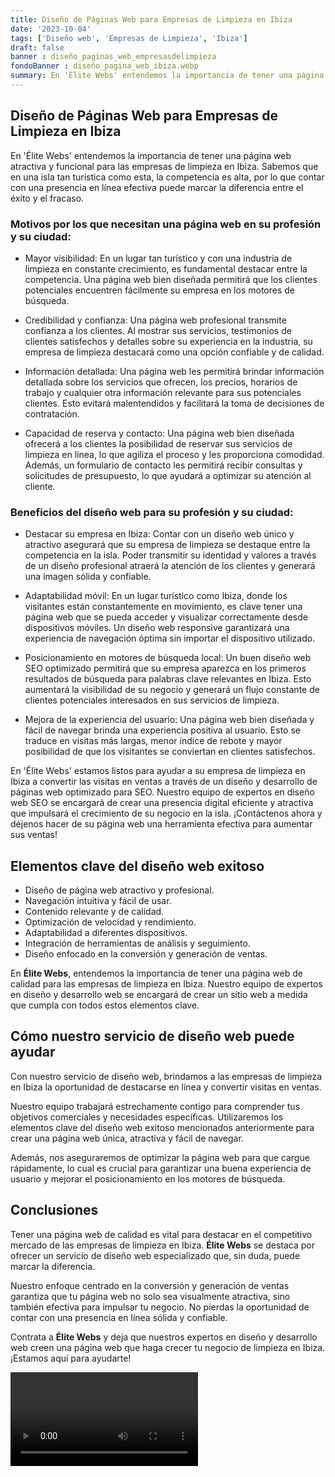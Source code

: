 ```yaml
---
title: Diseño de Páginas Web para Empresas de Limpieza en Ibiza
date: '2023-10-04'
tags: ['Diseño web', 'Empresas de Limpieza', 'Ibiza']
draft: false
banner : diseño_paginas_web_empresasdelimpieza
fondoBanner : diseño_pagina_web_ibiza.webp
summary: En 'Élite Webs' entendemos la importancia de tener una página web atractiva y funcional para las empresas de limpieza en Ibiza. Sabemos que en una isla tan turística como esta, la competencia es alta, por lo que contar con una presencia en línea efectiva puede marcar la diferencia entre el éxito y el fracaso.
---
```


## Diseño de Páginas Web para Empresas de Limpieza en Ibiza

En 'Élite Webs' entendemos la importancia de tener una página web atractiva y funcional para las empresas de limpieza en Ibiza. Sabemos que en una isla tan turística como esta, la competencia es alta, por lo que contar con una presencia en línea efectiva puede marcar la diferencia entre el éxito y el fracaso.

### Motivos por los que necesitan una página web en su profesión y su ciudad:

- Mayor visibilidad: En un lugar tan turístico y con una industria de limpieza en constante crecimiento, es fundamental destacar entre la competencia. Una página web bien diseñada permitirá que los clientes potenciales encuentren fácilmente su empresa en los motores de búsqueda.

- Credibilidad y confianza: Una página web profesional transmite confianza a los clientes. Al mostrar sus servicios, testimonios de clientes satisfechos y detalles sobre su experiencia en la industria, su empresa de limpieza destacará como una opción confiable y de calidad.

- Información detallada: Una página web les permitirá brindar información detallada sobre los servicios que ofrecen, los precios, horarios de trabajo y cualquier otra información relevante para sus potenciales clientes. Esto evitará malentendidos y facilitará la toma de decisiones de contratación.

- Capacidad de reserva y contacto: Una página web bien diseñada ofrecerá a los clientes la posibilidad de reservar sus servicios de limpieza en línea, lo que agiliza el proceso y les proporciona comodidad. Además, un formulario de contacto les permitirá recibir consultas y solicitudes de presupuesto, lo que ayudará a optimizar su atención al cliente.

### Beneficios del diseño web para su profesión y su ciudad:

- Destacar su empresa en Ibiza: Contar con un diseño web único y atractivo asegurará que su empresa de limpieza se destaque entre la competencia en la isla. Poder transmitir su identidad y valores a través de un diseño profesional atraerá la atención de los clientes y generará una imagen sólida y confiable.

- Adaptabilidad móvil: En un lugar turístico como Ibiza, donde los visitantes están constantemente en movimiento, es clave tener una página web que se pueda acceder y visualizar correctamente desde dispositivos móviles. Un diseño web responsive garantizará una experiencia de navegación óptima sin importar el dispositivo utilizado.

- Posicionamiento en motores de búsqueda local: Un buen diseño web SEO optimizado permitirá que su empresa aparezca en los primeros resultados de búsqueda para palabras clave relevantes en Ibiza. Esto aumentará la visibilidad de su negocio y generará un flujo constante de clientes potenciales interesados en sus servicios de limpieza.

- Mejora de la experiencia del usuario: Una página web bien diseñada y fácil de navegar brinda una experiencia positiva al usuario. Esto se traduce en visitas más largas, menor índice de rebote y mayor posibilidad de que los visitantes se conviertan en clientes satisfechos.

En 'Élite Webs' estamos listos para ayudar a su empresa de limpieza en Ibiza a convertir las visitas en ventas a través de un diseño y desarrollo de páginas web optimizado para SEO. Nuestro equipo de expertos en diseño web SEO se encargará de crear una presencia digital eficiente y atractiva que impulsará el crecimiento de su negocio en la isla. ¡Contáctenos ahora y déjenos hacer de su página web una herramienta efectiva para aumentar sus ventas!

<GifSeo />

<Cta />

## Elementos clave del diseño web exitoso

- Diseño de página web atractivo y profesional.
- Navegación intuitiva y fácil de usar.
- Contenido relevante y de calidad.
- Optimización de velocidad y rendimiento.
- Adaptabilidad a diferentes dispositivos.
- Integración de herramientas de análisis y seguimiento.
- Diseño enfocado en la conversión y generación de ventas.

En **Élite Webs**, entendemos la importancia de tener una página web de calidad para las empresas de limpieza en Ibiza. Nuestro equipo de expertos en diseño y desarrollo web se encargará de crear un sitio web a medida que cumpla con todos estos elementos clave.

## Cómo nuestro servicio de diseño web puede ayudar

Con nuestro servicio de diseño web, brindamos a las empresas de limpieza en Ibiza la oportunidad de destacarse en línea y convertir visitas en ventas. 

Nuestro equipo trabajará estrechamente contigo para comprender tus objetivos comerciales y necesidades específicas. Utilizaremos los elementos clave del diseño web exitoso mencionados anteriormente para crear una página web única, atractiva y fácil de navegar.

Además, nos aseguraremos de optimizar la página web para que cargue rápidamente, lo cual es crucial para garantizar una buena experiencia de usuario y mejorar el posicionamiento en los motores de búsqueda.

## Conclusiones

Tener una página web de calidad es vital para destacar en el competitivo mercado de las empresas de limpieza en Ibiza. **Élite Webs** se destaca por ofrecer un servicio de diseño web especializado que, sin duda, puede marcar la diferencia.

Nuestro enfoque centrado en la conversión y generación de ventas garantiza que tu página web no solo sea visualmente atractiva, sino también efectiva para impulsar tu negocio. No pierdas la oportunidad de contar con una presencia en línea sólida y confiable.

Contrata a **Élite Webs** y deja que nuestros expertos en diseño y desarrollo web creen una página web que haga crecer tu negocio de limpieza en Ibiza. ¡Estamos aquí para ayudarte!

<Video />

<CtaBot job='Empresas de Limpieza' city='Ibiza'/>

<Gmaps query='Ibiza+españa+maps' />